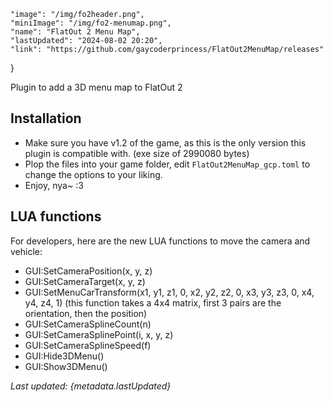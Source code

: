     "image": "/img/fo2header.png",
    "miniImage": "/img/fo2-menumap.png",
    "name": "FlatOut 2 Menu Map",
    "lastUpdated": "2024-08-02 20:20",
    "link": "https://github.com/gaycoderprincess/FlatOut2MenuMap/releases"
}

Plugin to add a 3D menu map to FlatOut 2

## Installation

- Make sure you have v1.2 of the game, as this is the only version this plugin is compatible with. (exe size of 2990080 bytes)
- Plop the files into your game folder, edit `FlatOut2MenuMap_gcp.toml` to change the options to your liking.
- Enjoy, nya~ :3

## LUA functions

For developers, here are the new LUA functions to move the camera and vehicle:

- GUI:SetCameraPosition(x, y, z)
- GUI:SetCameraTarget(x, y, z)
- GUI:SetMenuCarTransform(x1, y1, z1, 0, x2, y2, z2, 0, x3, y3, z3, 0, x4, y4, z4, 1) (this function takes a 4x4 matrix, first 3 pairs are the orientation, then the position)
- GUI:SetCameraSplineCount(n)
- GUI:SetCameraSplinePoint(i, x, y, z)
- GUI:SetCameraSplineSpeed(f)
- GUI:Hide3DMenu()
- GUI:Show3DMenu()

_Last updated: {metadata.lastUpdated}_